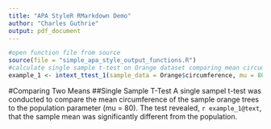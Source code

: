 ```yaml
---
title: "APA StyleR RMarkdown Demo"
author: "Charles Guthrie"
output: pdf_document
---
```


```r

#open function file from source 
source(file = "simple_apa_style_output_functions.R")
#calculate single sample t-test on Orange dataset comparing mean circumferences to "population mean" or 80 using the intext_ttest_1 function 
example_1 <- intext_ttest_1(sample_data = Orange$circumference, mu = 80)


```


#Comparing Two Means 
##Single Sample T-Test 
A single sampel t-test was conducted to compare the mean circumference of the sample orange trees to the population parameter (mu = 80). The test revealed, `r example_1@text`, that the sample mean was significantly different from the population. 



